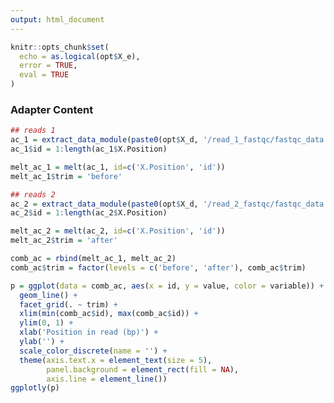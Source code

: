 ```yaml
---
output: html_document
---
```


```r
knitr::opts_chunk$set(
  echo = as.logical(opt$X_e),
  error = TRUE,
  eval = TRUE
)
```

### Adapter Content

```r
## reads 1
ac_1 = extract_data_module(paste0(opt$X_d, '/read_1_fastqc/fastqc_data.txt'), 'Adapter Content')
ac_1$id = 1:length(ac_1$X.Position)

melt_ac_1 = melt(ac_1, id=c('X.Position', 'id'))
melt_ac_1$trim = 'before'

## reads 2
ac_2 = extract_data_module(paste0(opt$X_d, '/read_2_fastqc/fastqc_data.txt'), 'Adapter Content')
ac_2$id = 1:length(ac_2$X.Position)

melt_ac_2 = melt(ac_2, id=c('X.Position', 'id'))
melt_ac_2$trim = 'after'

comb_ac = rbind(melt_ac_1, melt_ac_2)
comb_ac$trim = factor(levels = c('before', 'after'), comb_ac$trim)

p = ggplot(data = comb_ac, aes(x = id, y = value, color = variable)) +
  geom_line() +
  facet_grid(. ~ trim) +
  xlim(min(comb_ac$id), max(comb_ac$id)) + 
  ylim(0, 1) +
  xlab('Position in read (bp)') +
  ylab('') +
  scale_color_discrete(name = '') +
  theme(axis.text.x = element_text(size = 5),
        panel.background = element_rect(fill = NA),
        axis.line = element_line())
ggplotly(p)
```
